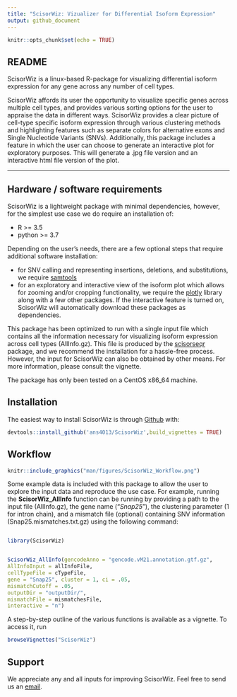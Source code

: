 ---
title: "ScisorWiz: Vizualizer for Differential Isoform Expression"
output: github_document
---

```{r setup, include=FALSE}
knitr::opts_chunk$set(echo = TRUE)
```

## README

ScisorWiz is a linux-based R-package for visualizing differential isoform expression for any gene across any number of cell types. 

ScisorWiz affords its user the opportunity to visualize specific genes across multiple cell types, and provides various sorting options for the user to appraise the data in different ways. ScisorWiz provides a clear picture of cell-type specific isoform expression through various clustering methods and highlighting features such as separate colors for alternative exons and Single Nucleotide Variants (SNVs). Additionally, this package includes a feature in which the user can choose to generate an interactive plot for exploratory purposes. This will generate a .jpg file version and an interactive html file version of the plot.

* * *

## Hardware / software requirements
ScisorWiz is a lightweight package with minimal dependencies, however, for the simplest use case we do require an installation of:

- R >= 3.5
- python >= 3.7

Depending on the user's needs, there are a few optional steps that require additional software installation:

- for SNV calling and representing insertions, deletions, and substitutions, we require [samtools](https://github.com/samtools/samtools)
- for an exploratory and interactive view of the isoform plot which allows for zooming and/or cropping functionality, we require the [plotly](https://plotly.com/r/) library along with a few other packages. If the interactive feature is turned on, ScisorWiz will automatically download these packages as dependencies.

This package has been optimized to run with a single input file which contains all the information necessary for visualizing isoform expression across cell types (AllInfo.gz). This file is produced by the [scisorseqr](https://github.com/noush-joglekar/scisorseqr/) package, and we recommend the installation for a hassle-free process. However, the input for ScisorWiz can also be obtained by other means. For more information, please consult the vignette.

The package has only been tested on a CentOS x86_64 machine.

## Installation

The easiest way to install ScisorWiz is through [Github](https://github.com) with:

``` r
devtools::install_github('ans4013/ScisorWiz',build_vignettes = TRUE)
```

## Workflow

``` {r prettyGraph, echo=FALSE, out.width = '60%'}
knitr::include_graphics("man/figures/ScisorWiz_Workflow.png")
```

Some example data is included with this package to allow the user to explore the input data and reproduce the use case. For example, running the **ScisorWiz_AllInfo** function can be running by providing a path to the input file (AllInfo.gz), the gene name ("*Snap25*"), the clustering parameter (1 for intron chain), and a mismatch file (optional) containing SNV information (Snap25.mismatches.txt.gz) using the following command:

``` r 

library(ScisorWiz)


ScisorWiz_AllInfo(gencodeAnno = "gencode.vM21.annotation.gtf.gz", 
AllInfoInput = allInfoFile,
cellTypeFile = cTypeFile, 
gene = "Snap25", cluster = 1, ci = .05,
mismatchCutoff = .05,
outputDir = "outputDir/",
mismatchFile = mismatchesFile,
interactive = "n")

```

A step-by-step outline of the various functions is available as a vignette. To access it, run

``` r 
browseVignettes("ScisorWiz")
```

## Support
We appreciate any and all inputs for improving ScisorWiz. Feel free to send us an [email](mailto:ans4013@med.cornell.edu).
